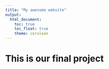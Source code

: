 ```yaml
---
title: "My awesome website"
output: 
  html_document:
    toc: true
    toc_float: true
    theme: cerulean
---
```


# This is our final project

